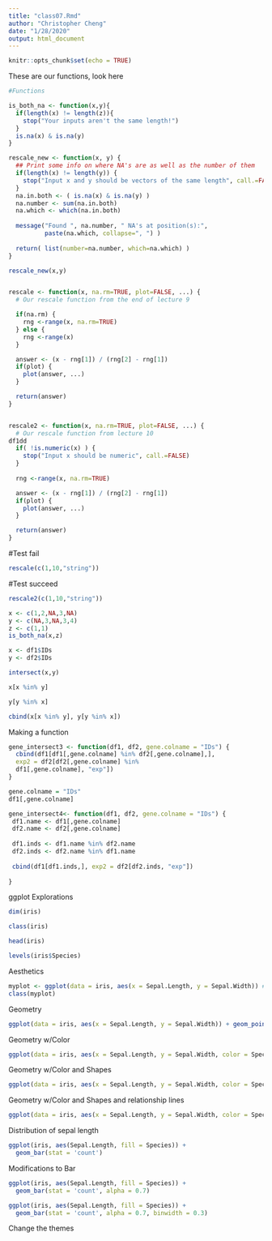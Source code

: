 ```yaml
---
title: "class07.Rmd"
author: "Christopher Cheng"
date: "1/28/2020"
output: html_document
---
```


```r
knitr::opts_chunk$set(echo = TRUE)
```

These are our functions, look here
```r
#Functions

is_both_na <- function(x,y){
  if(length(x) != length(z)){
    stop("Your inputs aren't the same length!")
  }
  is.na(x) & is.na(y)
}

rescale_new <- function(x, y) {
  ## Print some info on where NA's are as well as the number of them 
  if(length(x) != length(y)) {
    stop("Input x and y should be vectors of the same length", call.=FALSE)
  }
  na.in.both <- ( is.na(x) & is.na(y) )
  na.number <- sum(na.in.both)
  na.which <- which(na.in.both)
  
  message("Found ", na.number, " NA's at position(s):", 
          paste(na.which, collapse=", ") ) 
  
  return( list(number=na.number, which=na.which) )
}

rescale_new(x,y)


rescale <- function(x, na.rm=TRUE, plot=FALSE, ...) {
  # Our rescale function from the end of lecture 9

  if(na.rm) {
    rng <-range(x, na.rm=TRUE)
  } else {
    rng <-range(x)
  }

  answer <- (x - rng[1]) / (rng[2] - rng[1])
  if(plot) { 
    plot(answer, ...) 
  }

  return(answer)
}


rescale2 <- function(x, na.rm=TRUE, plot=FALSE, ...) {
  # Our rescale function from lecture 10
df1dd
  if( !is.numeric(x) ) {
    stop("Input x should be numeric", call.=FALSE)
  }
  
  rng <-range(x, na.rm=TRUE)

  answer <- (x - rng[1]) / (rng[2] - rng[1])
  if(plot) { 
    plot(answer, ...) 
  }

  return(answer)
}
```

#Test fail
```r
rescale(c(1,10,"string"))
```

#Test succeed
```r
rescale2(c(1,10,"string"))
```


```r
x <- c(1,2,NA,3,NA)
y <- c(NA,3,NA,3,4)
z <- c(1,1)
is_both_na(x,z)
```


```r
x <- df1$IDs
y <- df2$IDs

intersect(x,y)

x[x %in% y]

y[y %in% x]

cbind(x[x %in% y], y[y %in% x])
```

Making a function
```r
gene_intersect3 <- function(df1, df2, gene.colname = "IDs") {
  cbind(df1[df1[,gene.colname] %in% df2[,gene.colname],],
  exp2 = df2[df2[,gene.colname] %in%
  df1[,gene.colname], "exp"])
}
```

```r
gene.colname = "IDs"
df1[,gene.colname]
```

```r
gene_intersect4<- function(df1, df2, gene.colname = "IDs") {
 df1.name <- df1[,gene.colname]
 df2.name <- df2[,gene.colname]
 
 df1.inds <- df1.name %in% df2.name
 df2.inds <- df2.name %in% df1.name
 
 cbind(df1[df1.inds,], exp2 = df2[df2.inds, "exp"])
  
}
```




ggplot Explorations

```r
dim(iris)

class(iris)

head(iris)

levels(iris$Species)
```


Aesthetics
```r
myplot <- ggplot(data = iris, aes(x = Sepal.Length, y = Sepal.Width)) #initialize a ggplot object
class(myplot)

```

Geometry
```r
ggplot(data = iris, aes(x = Sepal.Length, y = Sepal.Width)) + geom_point(size = 3)
```

Geometry w/Color
```r
ggplot(data = iris, aes(x = Sepal.Length, y = Sepal.Width, color = Species)) + geom_point(size = 3)
```

Geometry w/Color and Shapes
```r
ggplot(data = iris, aes(x = Sepal.Length, y = Sepal.Width, color = Species)) + geom_point(aes(shape = Species), size = 3)
```

Geometry w/Color and Shapes and relationship lines
```r
ggplot(data = iris, aes(x = Sepal.Length, y = Sepal.Width, color = Species)) + geom_point(aes(shape = Species), size = 3) + geom_smooth(method = "lm")
```


Distribution of sepal length
```r
ggplot(iris, aes(Sepal.Length, fill = Species)) +
  geom_bar(stat = 'count')
```

Modifications to Bar
```r
ggplot(iris, aes(Sepal.Length, fill = Species)) +
  geom_bar(stat = 'count', alpha = 0.7)
```

```r
ggplot(iris, aes(Sepal.Length, fill = Species)) +
  geom_bar(stat = 'count', alpha = 0.7, binwidth = 0.3)
```

Change the themes
```r

```












